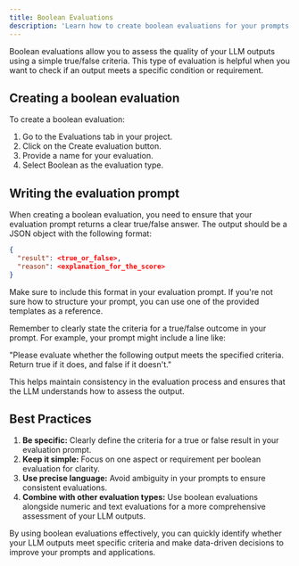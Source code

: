 ```yaml
---
title: Boolean Evaluations
description: 'Learn how to create boolean evaluations for your prompts.'
---
```


Boolean evaluations allow you to assess the quality of your LLM outputs using a simple true/false criteria. This type of evaluation is helpful when you want to check if an output meets a specific condition or requirement.

## Creating a boolean evaluation

To create a boolean evaluation:

1. Go to the Evaluations tab in your project.
2. Click on the Create evaluation button.
3. Provide a name for your evaluation.
4. Select Boolean as the evaluation type.

## Writing the evaluation prompt

When creating a boolean evaluation, you need to ensure that your evaluation prompt returns a clear true/false answer. The output should be a JSON object with the following format:

```json
{
  "result": <true_or_false>,
  "reason": <explanation_for_the_score>
}
```

Make sure to include this format in your evaluation prompt. If you're not sure how to structure your prompt, you can use one of the provided templates as a reference.

Remember to clearly state the criteria for a true/false outcome in your prompt. For example, your prompt might include a line like:

"Please evaluate whether the following output meets the specified criteria. Return true if it does, and false if it doesn't."

This helps maintain consistency in the evaluation process and ensures that the LLM understands how to assess the output.

## Best Practices

1. **Be specific:** Clearly define the criteria for a true or false result in your evaluation prompt.
2. **Keep it simple:** Focus on one aspect or requirement per boolean evaluation for clarity.
3. **Use precise language:** Avoid ambiguity in your prompts to ensure consistent evaluations.
4. **Combine with other evaluation types:** Use boolean evaluations alongside numeric and text evaluations for a more comprehensive assessment of your LLM outputs.

By using boolean evaluations effectively, you can quickly identify whether your LLM outputs meet specific criteria and make data-driven decisions to improve your prompts and applications.
